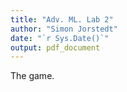 ```yaml
---
title: "Adv. ML. Lab 2"
author: "Simon Jorstedt"
date: "`r Sys.Date()`"
output: pdf_document
---
```


The game.
